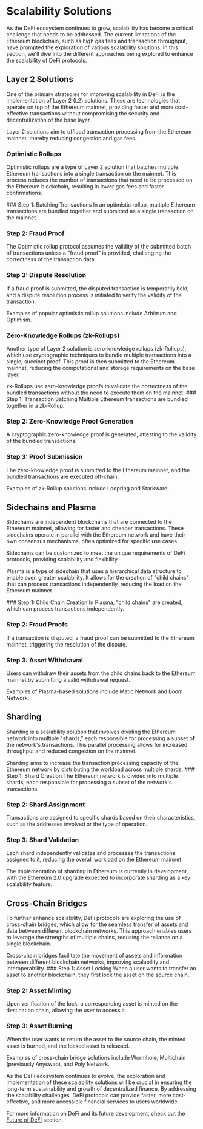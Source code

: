 
# Scalability Solutions

As the DeFi ecosystem continues to grow, scalability has become a critical challenge that needs to be addressed. The current limitations of the Ethereum blockchain, such as high gas fees and transaction throughput, have prompted the exploration of various scalability solutions. In this section, we'll dive into the different approaches being explored to enhance the scalability of DeFi protocols.

## Layer 2 Solutions

One of the primary strategies for improving scalability in DeFi is the implementation of Layer 2 (L2) solutions. These are technologies that operate on top of the Ethereum mainnet, providing faster and more cost-effective transactions without compromising the security and decentralization of the base layer.

<Callout type="info">
Layer 2 solutions aim to offload transaction processing from the Ethereum mainnet, thereby reducing congestion and gas fees.
</Callout>

### Optimistic Rollups

Optimistic rollups are a type of Layer 2 solution that batches multiple Ethereum transactions into a single transaction on the mainnet. This process reduces the number of transactions that need to be processed on the Ethereum blockchain, resulting in lower gas fees and faster confirmations.

<Steps>
### Step 1: Batching Transactions
In an optimistic rollup, multiple Ethereum transactions are bundled together and submitted as a single transaction on the mainnet.

### Step 2: Fraud Proof
The Optimistic rollup protocol assumes the validity of the submitted batch of transactions unless a "fraud proof" is provided, challenging the correctness of the transaction data.

### Step 3: Dispute Resolution
If a fraud proof is submitted, the disputed transaction is temporarily held, and a dispute resolution process is initiated to verify the validity of the transaction.
</Steps>

Examples of popular optimistic rollup solutions include Arbitrum and Optimism.

### Zero-Knowledge Rollups (zk-Rollups)

Another type of Layer 2 solution is zero-knowledge rollups (zk-Rollups), which use cryptographic techniques to bundle multiple transactions into a single, succinct proof. This proof is then submitted to the Ethereum mainnet, reducing the computational and storage requirements on the base layer.

<Callout type="info">
zk-Rollups use zero-knowledge proofs to validate the correctness of the bundled transactions without the need to execute them on the mainnet.
</Callout>

<Steps>
### Step 1: Transaction Batching
Multiple Ethereum transactions are bundled together in a zk-Rollup.

### Step 2: Zero-Knowledge Proof Generation
A cryptographic zero-knowledge proof is generated, attesting to the validity of the bundled transactions.

### Step 3: Proof Submission
The zero-knowledge proof is submitted to the Ethereum mainnet, and the bundled transactions are executed off-chain.
</Steps>

Examples of zk-Rollup solutions include Loopring and Starkware.

## Sidechains and Plasma

Sidechains are independent blockchains that are connected to the Ethereum mainnet, allowing for faster and cheaper transactions. These sidechains operate in parallel with the Ethereum network and have their own consensus mechanisms, often optimized for specific use cases.

<Callout type="info">
Sidechains can be customized to meet the unique requirements of DeFi protocols, providing scalability and flexibility.
</Callout>

Plasma is a type of sidechain that uses a hierarchical data structure to enable even greater scalability. It allows for the creation of "child chains" that can process transactions independently, reducing the load on the Ethereum mainnet.

<Steps>
### Step 1: Child Chain Creation
In Plasma, "child chains" are created, which can process transactions independently.

### Step 2: Fraud Proofs
If a transaction is disputed, a fraud proof can be submitted to the Ethereum mainnet, triggering the resolution of the dispute.

### Step 3: Asset Withdrawal
Users can withdraw their assets from the child chains back to the Ethereum mainnet by submitting a valid withdrawal request.
</Steps>

Examples of Plasma-based solutions include Matic Network and Loom Network.

## Sharding

Sharding is a scalability solution that involves dividing the Ethereum network into multiple "shards," each responsible for processing a subset of the network's transactions. This parallel processing allows for increased throughput and reduced congestion on the mainnet.

<Callout type="info">
Sharding aims to increase the transaction processing capacity of the Ethereum network by distributing the workload across multiple shards.
</Callout>

<Steps>
### Step 1: Shard Creation
The Ethereum network is divided into multiple shards, each responsible for processing a subset of the network's transactions.

### Step 2: Shard Assignment
Transactions are assigned to specific shards based on their characteristics, such as the addresses involved or the type of operation.

### Step 3: Shard Validation
Each shard independently validates and processes the transactions assigned to it, reducing the overall workload on the Ethereum mainnet.
</Steps>

The implementation of sharding in Ethereum is currently in development, with the Ethereum 2.0 upgrade expected to incorporate sharding as a key scalability feature.

## Cross-Chain Bridges

To further enhance scalability, DeFi protocols are exploring the use of cross-chain bridges, which allow for the seamless transfer of assets and data between different blockchain networks. This approach enables users to leverage the strengths of multiple chains, reducing the reliance on a single blockchain.

<Callout type="info">
Cross-chain bridges facilitate the movement of assets and information between different blockchain networks, improving scalability and interoperability.
</Callout>

<Steps>
### Step 1: Asset Locking
When a user wants to transfer an asset to another blockchain, they first lock the asset on the source chain.

### Step 2: Asset Minting
Upon verification of the lock, a corresponding asset is minted on the destination chain, allowing the user to access it.

### Step 3: Asset Burning
When the user wants to return the asset to the source chain, the minted asset is burned, and the locked asset is released.
</Steps>

Examples of cross-chain bridge solutions include Wormhole, Multichain (previously Anyswap), and Poly Network.

As the DeFi ecosystem continues to evolve, the exploration and implementation of these scalability solutions will be crucial in ensuring the long-term sustainability and growth of decentralized finance. By addressing the scalability challenges, DeFi protocols can provide faster, more cost-effective, and more accessible financial services to users worldwide.

For more information on DeFi and its future development, check out the [Future of DeFi](/future-of-defi) section.